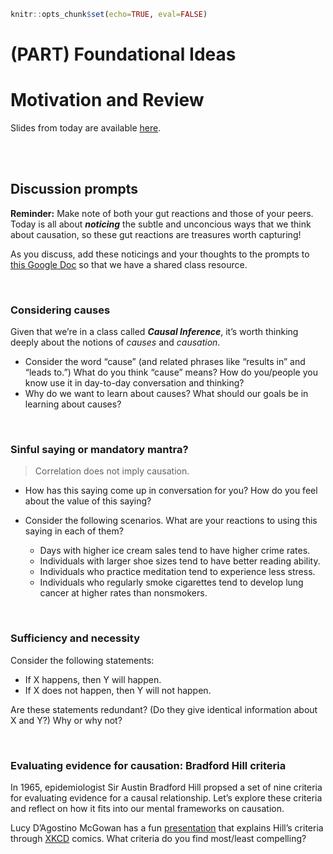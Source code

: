 ```r
knitr::opts_chunk$set(echo=TRUE, eval=FALSE)
```

# (PART) Foundational Ideas {-}

# Motivation and Review

Slides from today are available [here](https://docs.google.com/presentation/d/1GbDZ1OyeAC1VvwNwprxDXi4UV7jvFB1Lsw_HWbgoegw/edit?usp=sharing).

<br><br>

## Discussion prompts {-}

**Reminder:** Make note of both your gut reactions and those of your peers. Today is all about ***noticing*** the subtle and unconcious ways that we think about causation, so these gut reactions are treasures worth capturing!

As you discuss, add these noticings and your thoughts to the prompts to [this Google Doc](https://docs.google.com/document/d/1-4V4JbmrJ3wnXIBoLcBWkSnYCQh3aJm7Bs9geI_VNvQ/edit?usp=sharing) so that we have a shared class resource.

<br>

### Considering causes {-}

Given that we're in a class called ***Causal Inference***, it's worth thinking deeply about the notions of *causes* and *causation*.

- Consider the word "cause" (and related phrases like "results in" and "leads to.") What do you think "cause" means? How do you/people you know use it in day-to-day conversation and thinking?
- Why do we want to learn about causes? What should our goals be in learning about causes?

<br>

### Sinful saying or mandatory mantra? {-}

> Correlation does not imply causation.

- How has this saying come up in conversation for you? How do you feel about the value of this saying?

- Consider the following scenarios. What are your reactions to using this saying in each of them?
    - Days with higher ice cream sales tend to have higher crime rates.
    - Individuals with larger shoe sizes tend to have better reading ability.
    - Individuals who practice meditation tend to experience less stress.
    - Individuals who regularly smoke cigarettes tend to develop lung cancer at higher rates than nonsmokers.

<br>

### Sufficiency and necessity {-}

Consider the following statements:

- If X happens, then Y will happen.
- If X does not happen, then Y will not happen.

Are these statements redundant? (Do they give identical information about X and Y?) Why or why not?

<br>

### Evaluating evidence for causation: Bradford Hill criteria {-}

In 1965, epidemiologist Sir Austin Bradford Hill propsed a set of nine criteria for evaluating evidence for a causal relationship. Let's explore these criteria and reflect on how it fits into our mental frameworks on causation.

Lucy D'Agostino McGowan has a fun [presentation](https://docs.google.com/presentation/d/1rSZ4Momsr_sVcvNncgpS1NDqevlmCeXDPzHtLDv-xOs/edit#slide=id.gb9bfbb7b4c_0_9) that explains Hill's criteria through [XKCD](https://xkcd.com) comics. What criteria do you find most/least compelling?


